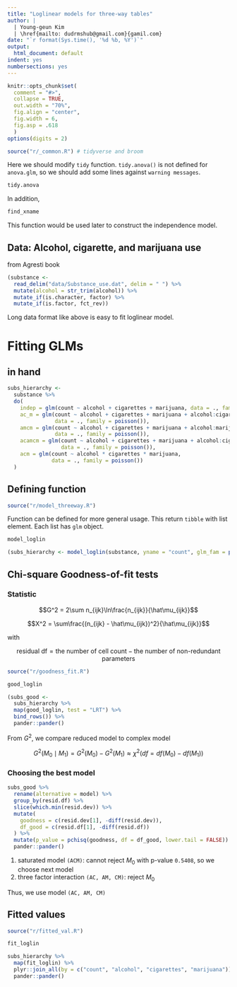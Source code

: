 ```yaml
---
title: "Loglinear models for three-way tables"
author: |
  | Young-geun Kim
  | \href{mailto: dudrmshub@gmail.com}{gamil.com}
date: "`r format(Sys.time(), '%d %b, %Y')`"
output:
  html_document: default
indent: yes
numbersections: yes
---
```


```r
knitr::opts_chunk$set(
  comment = "#>",
  collapse = TRUE,
  out.width = "70%",
  fig.align = "center",
  fig.width = 6,
  fig.asp = .618
  )
options(digits = 2)
```


```r
source("r/_common.R") # tidyverse and broom
```

Here we should modify `tidy` function. `tidy.anova()` is not defined for `anova.glm`, so we should add some lines against `warning messages`.

```r
tidy.anova
```

In addition,

```r
find_xname
```

This function would be used later to construct the independence model.

## Data: Alcohol, cigarette, and marijuana use {-}

from Agresti book

```r
(substance <-
  read_delim("data/Substance_use.dat", delim = " ") %>% 
  mutate(alcohol = str_trim(alcohol)) %>% 
  mutate_if(is.character, factor) %>% 
  mutate_if(is.factor, fct_rev))
```

Long data format like above is easy to fit loglinear model.

# Fitting GLMs

## in hand

```r
subs_hierarchy <-
  substance %>% 
  do(
    indep = glm(count ~ alcohol + cigarettes + marijuana, data = ., family = poisson()),
    ac_m = glm(count ~ alcohol + cigarettes + marijuana + alcohol:cigarettes, 
               data = ., family = poisson()),
    amcm = glm(count ~ alcohol + cigarettes + marijuana + alcohol:marijuana + cigarettes:marijuana, 
               data = ., family = poisson()),
    acamcm = glm(count ~ alcohol + cigarettes + marijuana + alcohol:cigarettes + alcohol:marijuana + cigarettes:marijuana, 
                 data = ., family = poisson()),
    acm = glm(count ~ alcohol * cigarettes * marijuana, 
              data = ., family = poisson())
  )
```

## Defining function

```r
source("r/model_threeway.R")
```

Function can be defined for more general usage. This return `tibble` with list element. Each list has `glm` object.

```r
model_loglin
```

```r
(subs_hierarchy <- model_loglin(substance, yname = "count", glm_fam = poisson()))
```

## Chi-square Goodness-of-fit tests

### Statistic

$$G^2 = 2\sum n_{ijk}\ln\frac{n_{ijk}}{\hat\mu_{ijk}}$$

$$X^2 = \sum\frac{(n_{ijk} - \hat\mu_{ijk})^2}{\hat\mu_{ijk}}$$

with

$$\text{residual df} = \text{the number of cell count} - \text{the number of non-redundant parameters}$$

```r
source("r/goodness_fit.R")
```

```r
good_loglin
```


```r
(subs_good <-
  subs_hierarchy %>% 
  map(good_loglin, test = "LRT") %>% 
  bind_rows()) %>% 
  pander::pander()
```

From $G^2$, we compare reduced model to complex model

$$G^2(M_0 \mid M_1) = G^2(M_0) - G^2(M_1) \approx \chi^2\Big(df = df(M_0) - df(M_1)\Big)$$

### Choosing the best model

```r
subs_good %>% 
  rename(alternative = model) %>% 
  group_by(resid.df) %>%
  slice(which.min(resid.dev)) %>%
  mutate(
    goodness = c(resid.dev[1], -diff(resid.dev)),
    df_good = c(resid.df[1], -diff(resid.df))
  ) %>% 
  mutate(p_value = pchisq(goodness, df = df_good, lower.tail = FALSE)) %>% 
  pander::pander()
```

1. saturated model `(ACM)`: cannot reject $M_0$ with p-value `0.5408`, so we choose next model
2. three factor interaction `(AC, AM, CM)`: reject $M_0$

Thus, we use model `(AC, AM, CM)`

## Fitted values

```r
source("r/fitted_val.R")
```

```r
fit_loglin
```

```r
subs_hierarchy %>% 
  map(fit_loglin) %>% 
  plyr::join_all(by = c("count", "alcohol", "cigarettes", "marijuana")) %>% 
  pander::pander()
```




